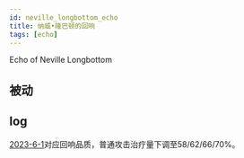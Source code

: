 ```yaml
---
id: neville_longbottom_echo
title: 纳威•隆巴顿的回响
tags: [echo]
---
```


Echo of Neville Longbottom

<!--truncate-->

## 被动


## log

[2023-6-1](/blog/230601-update-annc#adjustment)对应回响品质，普通攻击治疗量下调至58/62/66/70%。